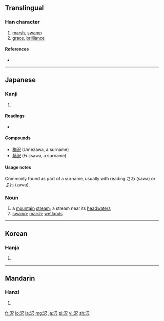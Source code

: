 {{also|澤|泽}}
==Translingual==

===Han character===
{{Han char|rn=85|rad=水|as=04|sn=7|four=|canj=水尸人 (ESO)|ids=⿰[[氵]][[尺]]}}

# [[marsh]], [[swamp]]
# [[grace]], [[brilliance]]

====References====
* {{Han ref|kx=0612.121|dkj=17234|dj=1005.160|hdz=31574.031|uh=6CA2|ud=27810}}

----

==Japanese==

===Kanji===
{{ja-kanji|grade=c|rs=水04}}

# {{defn|Japanese|sort=水04}}

====Readings====
* {{ja-readings|on=[[たく]] (taku)|kun=[[さわ]] (sawa), [[うるおす]] (uruosu), [[うるおい]] (uruoi)}}

====Compounds====
* [[梅沢]] (Umezawa, a surname)
* [[藤沢]] (Fujisawa, a surname)

====Usage notes====
Commonly found as part of a surname, usually with reading さわ (sawa) or ざわ (zawa).

===Noun===
{{ja-noun|s|hira=さわ|rom=sawa|kyu=澤}}

# a [[mountain]] [[stream]]; a stream near its [[headwater]]s
# [[swamp]]; [[marsh]]; [[wetlands]]

----

==Korean==

===Hanja===
{{ko-hanja|hangeul=[[택]], [[석]]|eumhun=|rv=taek, seok|mr=t'aek, sŏk|y=thayk, sek}}

# {{defn|Korean|sort=水04}}

----

==Mandarin==

===Hanzi===
{{cmn-hanzi|pin=[[ōu]] ([[ou1]]), [[zé]] ([[ze2]])|wg=ou<sup>1</sup>, tse<sup>2</sup>}}

# {{defn|Mandarin|sort=水04}}

[[fr:沢]]
[[lo:沢]]
[[la:沢]]
[[mg:沢]]
[[ja:沢]]
[[pl:沢]]
[[vi:沢]]
[[zh:沢]]